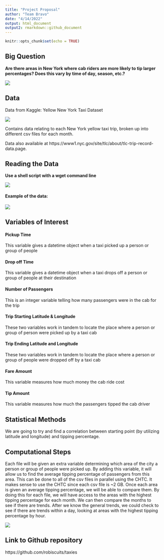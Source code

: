```yaml
---
title: "Project Proposal"
author: "Team Bravo"
date: "4/14/2022"
output: html_document
output2: rmarkdown::github_document
---
```


```r
knitr::opts_chunk$set(echo = TRUE)
```

## Big Question

**Are there areas in New York where cab riders are more likely to tip larger percentages? Does this vary by time of day, season, etc.?**

![](../imgs/New York.jpg)

## Data

Data from Kaggle: Yellow New York Taxi Dataset

![](../imgs/taxi.png)

Contains data relating to each New York yellow taxi trip, broken up into different csv files for each month.

Data also available at https://www1.nyc.gov/site/tlc/about/tlc-trip-record-data.page.

## Reading the Data

**Use a shell script with a wget command line**

![](../imgs/shell_script.png)

#### Example of the data:

![](../imgs/data_head.png)

## Variables of Interest

#### Pickup Time

This variable gives a datetime object when a taxi picked up a person or group of people

#### Drop off Time

This variable gives a datetime object when a taxi drops off a person or group of people at their destination

#### Number of Passengers

This is an integer variable telling how many passengers were in the cab for the trip

#### Trip Starting Latitude & Longitude

These two variables work in tandem to locate the place where a person or group of person were picked up by a taxi cab

#### Trip Ending Latitude and Longitude

These two variables work in tandem to locate the place where a person or group of people were dropped off by a taxi cab

#### Fare Amount

This variable measures how much money the cab ride cost

#### Tip Amount

This variable measures how much the passengers tipped the cab driver

## Statistical Methods

We are going to try and find a correlation between starting point (by utilizing latitude and longitude) and tipping percentage.

## Computational Steps

Each file will be given an extra variable determining which area of the city a person or group of people were picked up. By adding this variable, it will allow us to find the average tipping percentage of passengers from this area. This can be done to all of the csv files in parallel using the CHTC. It makes sense to use the CHTC since each csv file is ~2 GB. Once each area is given an average tipping percentage, we will be able to compare them. By doing this for each file, we will have access to the areas with the highest tipping percentage for each month. We can then compare the months to see if there are trends. After we know the general trends, we could check to see if there are trends within a day, looking at areas with the highest tipping percentage by hour.

![](../imgs/Parallelization.png)

## Link to Github repository

https://github.com/robiscuits/taxies
